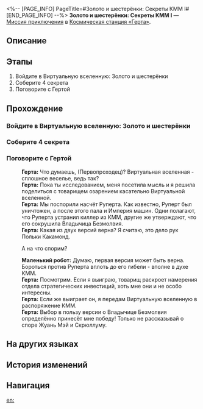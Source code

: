 <%-- [PAGE_INFO]
PageTitle=#Золото и шестерёнки: Секреты КММ I#
[END_PAGE_INFO] --%>
{{Дополнить|Диалоги.}}
{{Миссия Инфобокс
|id              = 8016103
|Название        = 
|Изображение     = Миссия Золото и шестерёнки Секреты КММ I.png
|Тип             = Миссия приключения
|Событие         = 
|Глава           = 
|Условия         = Завершена [[Миссия приключения]] «[[Золото и шестерёнки: Экспериментальное обучение]]»
|Персонажи       = Герта; Маленький робот; Первопроходец
|СтартЛокация    = [[Космическая станция «Герта»]] — [[Офис Герты]]
|Мир             = Космическая станция «Герта»
|Предыдущая      = Золото и шестерёнки: Экспериментальное обучение
|Следующая       = Золото и шестерёнки: Цель бета-теста
|Награды         = Кредиты*5 000
}}
'''Золото и шестерёнки: Секреты КММ I''' — [[Миссия приключения]] в [[Космическая станция «Герта»]].

==Описание==
{{Описание|<!--официальное описание из Перекрёстка судеб-->}}

==Этапы==
# Войдите в Виртуальную вселенную: Золото и шестерёнки
# Соберите 4 секрета
# Поговорите с Гертой

==Прохождение==
{{Дополнить}}

===Войдите в Виртуальную вселенную: Золото и шестерёнки===
{{Описание миссии|тип=Миссия приключения|локация=Офис Герты|В этом обновлении Виртуальной вселенной Жуань Мэй воссоздала Нус и события до кончины Императора Руперта, члена Общества гениев №&nbsp;27. Однако произошло нечто необычное. КММ связалась с Гертой, заинтересовавшись Виртуальной вселенной...}}
{{Диалог Начало}}

{{Диалог Конец}}

===Соберите 4 секрета===
{{Диалог Начало}}

{{Диалог Конец}}

===Поговорите с Гертой===
{{Диалог Начало}}
:'''Герта:''' Что думаешь, (Первопроходец)? Виртуальная вселенная - сплошное веселье, ведь так?
:'''Герта:''' Пока ты {{MC|ж=занималась|м=занимался}} исследованием, меня посетила мысль и я решила поделиться с товарищем озарением касательно Виртуальной вселенной.
:'''Герта:''' Мы поспорили насчёт Руперта. Как известно, Руперт был уничтожен, а после этого пала и Империя машин. Одни полагают, что Руперта устранил киллер из КММ, другие же утверждают, что его сокрушила Владычица Безмолвия.
:'''Герта:''' Какая из двух версий верна? Я считаю, это дело рук Польки Какамонд.
:{{Диалог|Стрелка}} А на что спорим?
:'''Маленький робот:''' Думаю, первая версия может быть верна. Бороться против Руперта вплоть до его гибели - вполне в духе КММ.
:'''Герта:''' Посмотрим. Если я выиграю, товарищ раскроет намерения отдела стратегических инвестиций, хоть мне они и не особо интересны.
:'''Герта:''' Если же выиграет он, я передам Виртуальную вселенную в распоряжение КММ.
:'''Герта:''' Выбор в пользу версии о Владычице Безмолвия определённо принесёт мне победу! Только не рассказывай о споре Жуань Мэй и Скрюллуму.
{{Диалог Конец}}

==На других языках==
{{На других языках
|en   = Gold and Gears: IPC Secrets (I)
|zhs  = 黄金与机械：公司秘闻•其一
|zht  = 黃金與機械：公司秘聞•其一
|ja   = 黄金と機械：カンパニー秘話・その1
|ko   = 황금과 기계: 컴퍼니 비화•1
|es   = Oro y maquinaria: secretos empresariales&nbsp;I
|fr   = Or et machines&nbsp;: Secrets de la CPI (I)
|ru   = Золото и шестерёнки: Секреты КММ I
|th   = ทองคำและจักรกล: ความลับขององค์กร 1
|vi   = Vàng Và Máy Móc: Bí Mật Công Ty 1
|de   = Gold und Getriebe: IFK-Geheimnisse (Teil 1)
|id   = Emas dan Mesin: Rahasia IPC 1
|pt   = Ouro e Engrenagens: Segredos da CPI (I)
}}

==История изменений==
{{История изменений|3.5}}

==Навигация==
{{Миссия приключения Навбокс|Глава }}

[[en:]]
